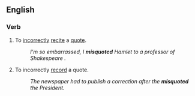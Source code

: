 ==English==
===Verb===
{{en-verb|misquotes|misquoting|misquoted|misquoted}}

#To [[incorrectly]] [[recite]] a [[quote]].
#:''I'm so embarrassed, I '''misquoted''' Hamlet to a professor of Shakespeare .''
#To incorrectly [[record]] a quote.
#:''The newspaper had to publish a correction after the '''misquoted''' the President.''